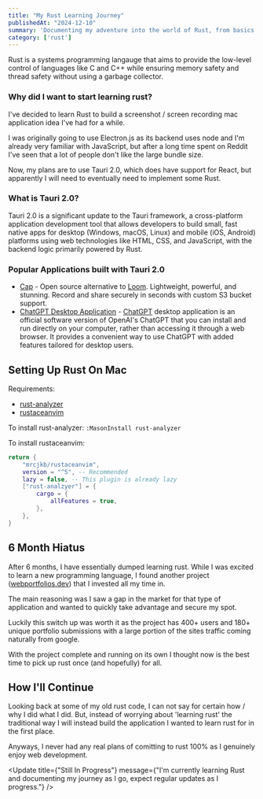 ```yaml
---
title: "My Rust Learning Journey"
publishedAt: "2024-12-10"
summary: 'Documenting my adventure into the world of Rust, from basics to building my first projects.'
category: ['rust']
---
```


Rust is a systems programming langauge that aims to provide the low-level control of languages like C and C++ while ensuring memory safety and thread safety without using a garbage collector.

### Why did I want to start learning rust?

I've decided to learn Rust to build a screenshot / screen recording mac application idea I've had for a while. 

I was originally going to use Electron.js as its backend uses node and I'm already very familiar with JavaScript, but after a long time spent on Reddit I've seen that a lot of people don't like the large bundle size.

Now, my plans are to use Tauri 2.0, which does have support for React, but apparently I will need to eventually need to implement some Rust.

### What is Tauri 2.0?

Tauri 2.0 is a significant update to the Tauri framework, a cross-platform application development tool that allows developers to build small, fast native apps for desktop (Windows, macOS, Linux) and mobile (iOS, Android) platforms using web technologies like HTML, CSS, and JavaScript, with the backend logic primarily powered by Rust.

### Popular Applications built with Tauri 2.0

- [Cap](https://cap.so/) - Open source alternative to [Loom](https://www.loom.com/). Lightweight, powerful, and stunning. Record and share securely in seconds with custom S3 bucket support.
- [ChatGPT Desktop Application](https://github.com/lencx/ChatGPT) - [ChatGPT](https://chatgpt.com/) desktop application is an official software version of OpenAI's ChatGPT that you can install and run directly on your computer, rather than accessing it through a web browser. It provides a convenient way to use ChatGPT with added features tailored for desktop users.

## Setting Up Rust On Mac

Requirements:

- [rust-analyzer](https://rust-analyzer.github.io/)
- [rustaceanvim](https://github.com/mrcjkb/rustaceanvim)

To install rust-analyzer: `:MasonInstall rust-analyzer`

To install rustaceanvim:

```lua
return {
	"mrcjkb/rustaceanvim",
	version = "^5", -- Recommended
	lazy = false, -- This plugin is already lazy
	["rust-analzyer"] = {
		cargo = {
			allFeatures = true,
		},
	},
}
```

## 6 Month Hiatus

After 6 months, I have essentially dumped learning rust. While I was excited to learn a new programming language, I found another project ([webportfolios.dev](https://www.webportfolios.dev)) that I invested all my time in.

The main reasoning was I saw a gap in the market for that type of application and wanted to quickly take advantage and secure my spot.

Luckily this switch up was worth it as the project has 400+ users and 180+ unique portfolio submissions with a large portion of the sites traffic coming naturally from google.

With the project complete and running on its own I thought now is the best time to pick up rust once (and hopefully) for all.

## How I'll Continue

Looking back at some of my old rust code, I can not say for certain how / why I did what I did. But, instead of worrying about 'learning rust' the traditional way I will instead build the application I wanted to learn rust for in the first place.

Anyways, I never had any real plans of comitting to rust 100% as I genuinely enjoy web development. 

<Update title={"Still In Progress"} message={"I'm currently learning Rust and documenting my journey as I go, expect regular updates as I progress."} />

